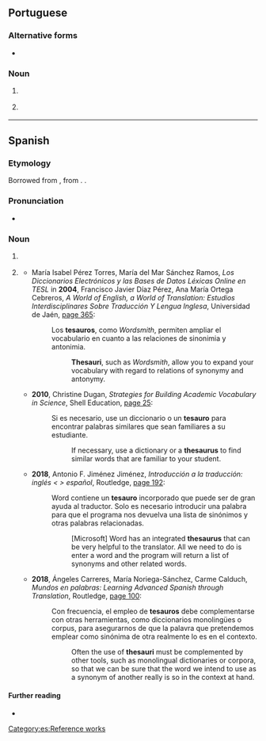 ==Portuguese==

===Alternative forms===
* {{alter|pt|thesaurus}}

===Noun===
{{pt-noun|m}}

# {{l|en|thesaurus}} {{gloss|book of synonyms}}
#: {{syn|pt|dicionário de sinônimos|q1=Brazil|dicionário de sinónimos|q2=Portugal}}
# {{lb|pt|information science}} {{l|en|thesaurus}} {{gloss|hierarchical index of metadata pointing to information bearing entities}}

----

==Spanish==

===Etymology===
Borrowed from {{bor|es|la|thesaurus||treasure}}, from {{der|es|grc|θησαυρός}}. {{doublet|es|tesoro}}.

===Pronunciation===
* {{es-IPA}}

===Noun===
{{es-noun|m}}

# {{lb|es|information science}} {{l|en|thesaurus}} {{gloss|hierarchical index of metadata pointing to information bearing entities}}
# {{lb|es|rare}} {{synonym of|es|diccionario de sinónimos}}
#* María Isabel Pérez Torres, María del Mar Sánchez Ramos, ''Los Diccionarios Electrónicos y las Bases de Datos Léxicas Online en TESL'' in '''2004''', Francisco Javier Díaz Pérez, Ana María Ortega Cebreros, ''A World of English, a World of Translation: Estudios Interdisciplinares Sobre Traducción Y Lengua Inglesa'', Universidad de Jaén, [https://books.google.com/books?id=Q2z99AdodD4C&dq=%22tesauros%22 page 365]:
#*: Los '''tesauros''', como ''Wordsmith'', permiten ampliar el vocabulario en cuanto a las relaciones de sinonimia y antonimia.
#*:: '''Thesauri''', such as ''Wordsmith'', allow you to expand your vocabulary with regard to relations of synonymy and antonymy.
#* '''2010''', Christine Dugan, ''Strategies for Building Academic Vocabulary in Science'', Shell Education, [https://books.google.com/books?id=rBV7jtIYbGUC&pg=PP27&dq=%22tesauro%22#v=onepage page 25]:
#*: Si es necesario, use un diccionario o un '''tesauro''' para encontrar palabras similares que sean familiares a su estudiante.
#*:: If necessary, use a dictionary or a '''thesaurus''' to find similar words that are familiar to your student.
#* '''2018''', Antonio F. Jiménez Jiménez, ''Introducción a la traducción: inglés &lt; &gt; español'', Routledge, [https://books.google.com/books?id=4L5dDwAAQBAJ&pg=PT192&dq=%22tesauro%22#v=onepage page 192]:
#*: Word contiene un '''tesauro''' incorporado que puede ser de gran ayuda al traductor. Solo es necesario introducir una palabra para que el programa nos devuelva una lista de sinónimos y otras palabras relacionadas.
#*:: [Microsoft] Word has an integrated '''thesaurus''' that can be very helpful to the translator. All we need to do is enter a word and the program will return a list of synonyms and other related words.
#* '''2018''', Ángeles  Carreres, María Noriega-Sánchez, Carme Calduch, ''Mundos en palabras: Learning Advanced Spanish through Translation'', Routledge, [https://books.google.com/books?id=we1GDwAAQBAJ&pg=PT100&dq=%22tesauro%22#v=onepage page 100]:
#*: Con frecuencia, el empleo de '''tesauros''' debe complementarse con otras herramientas, como diccionarios monolingües o corpus, para asegurarnos de que la palavra que pretendemos emplear como sinónima de otra realmente lo es en el contexto.
#*:: Often the use of '''thesauri''' must be complemented by other tools, such as monolingual dictionaries or corpora, so that we can be sure that the word we intend to use as a synonym of another really is so in the context at hand.

====Further reading====
* {{R:DRAE}}

[[Category:es:Reference works]]